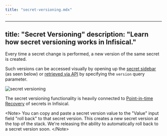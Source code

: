 ```yaml
---
title: "secret-versioning.mdx"
---
```


---
title: "Secret Versioning"
description: "Learn how secret versioning works in Infisical."
---

Every time a secret change is performed, a new version of the same secret is created. 

Such versions can be accessed visually by opening up the [secret sidebar](/documentation/platform/project#drawer) (as seen below) or [retrieved via API](/api-reference/endpoints/secrets/read) 
by specifying the `version` query parameter.

![secret versioning](../../images/platform/secret-versioning.png)

The secret versioning functionality is heavily connected to [Point-in-time Recovery](/documentation/platform/pit-recovery) of secrets in Infisical.

&lt;Note&gt;
  You can copy and paste a secret version value to the "Value" input field "roll
  back" to that secret version. This creates a new secret version at the top of
  the stack. We're releasing the ability to automatically roll back to
  a secret version soon.
&lt;/Note&gt;

